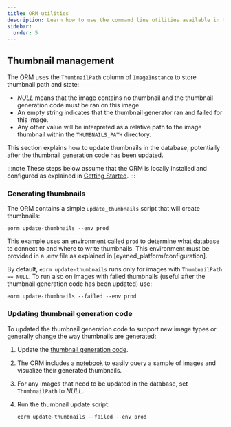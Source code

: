 ```yaml
---
title: ORM utilities
description: Learn how to use the command line utilities available in the ORM
sidebar:
  order: 5
---
```


## Thumbnail management

The ORM uses the `ThumbnailPath` column of `ImageInstance` to store thumbnail path and state:

- *NULL* means that the image contains no thumbnail and the thumbnail generation code must be ran on this image. 
- An empty string indicates that the thumbnail generator ran and failed for this image.
- Any other value will be interpreted as a relative path to the image thumbnail within the `THUMBNAILS_PATH` directory.

This section explains how to update thumbnails in the database, potentially after the thumbnail generation code has been updated.

:::note
These steps below assume that the ORM is locally installed and configured as explained in [Getting Started](eyened_platform/getting_started).
:::

### Generating thumbnails

The ORM contains a simple `update_thumbnails` script that will create thumbnails:

```
eorm update-thumbnails --env prod
```

This example uses an environment called `prod` to determine what database to connect to and where to write thumbnails. This environment must be provided in a .env file as explained in [eyened_platform/configuration].

By default, `eorm update-thumbnails` runs only for images with `ThumbnailPath == NULL`. To run also on images with failed thumbnails (useful after the thumbnail generation code has been updated) use:

```
eorm update-thumbnails --failed --env prod
```

### Updating thumbnail generation code

To updated the thumbnail generation code to support new image types or generally change the way thumbnails are generated:



1. Update the [thumbnail generation code](https://github.com/Eyened/eyened-platform/blob/main/orm/eyened_orm/importer/thumbnails.py).
2. The ORM includes a [notebook](https://github.com/Eyened/eyened-platform/blob/main/orm/notebooks/test_thumbnail_generator.ipynb) to easily query a sample of images and visualize their generated thumbnails.
3. For any images that need to be updated in the database, set `ThumbnailPath` to *NULL*.
4. Run the thumbnail update script:

    ```
    eorm update-thumbnails --failed --env prod
    ```